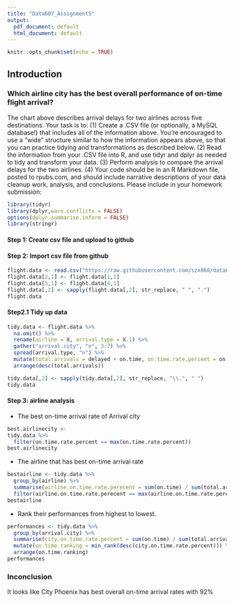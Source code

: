 ```yaml
---
title: "Data607_Assignment5"
output:
  pdf_document: default
  html_document: default
---
```


```r
knitr::opts_chunk$set(echo = TRUE)
```

## Introduction
### Which airline city has the best overall performance of on-time flight arrival? 

The chart above describes arrival delays for two airlines across five destinations. Your task is to:
(1) Create a .CSV file (or optionally, a MySQL database!) that includes all of the information above.
You’re encouraged to use a “wide” structure similar to how the information appears above, so
that you can practice tidying and transformations as described below.
(2) Read the information from your .CSV file into R, and use tidyr and dplyr as needed to tidy
and transform your data.
(3) Perform analysis to compare the arrival delays for the two airlines.
(4) Your code should be in an R Markdown file, posted to rpubs.com, and should include narrative
descriptions of your data cleanup work, analysis, and conclusions. Please include in your
homework submission:
```r
library(tidyr)
library(dplyr,warn.conflicts = FALSE)
options(dplyr.summarise.inform = FALSE)
library(stringr)


```
#### Step 1: Create csv file and upload to github 

#### Step 2: Import csv file from github
```r
flight.data <- read.csv("https://raw.githubusercontent.com/szx868/data607/master/Assignment5/flight_data.csv", stringsAsFactors = F)
flight.data[2,1] <- flight.data[1,1]
flight.data[5,1] <- flight.data[4,1]
flight.data[,2] <- sapply(flight.data[,2], str_replace, " ", ".")
flight.data

```
#### Step2.1 Tidy up data
```r
tidy.data <- flight.data %>% 
  na.omit() %>% 
  rename(airline = X, arrival.type = X.1) %>% 
  gather("arrival.city", "n", 3:7) %>% 
  spread(arrival.type, "n") %>% 
  mutate(total.arrivals = delayed + on.time, on.time.rate.percent = on.time / total.arrivals*100) %>% 
  arrange(desc(total.arrivals))

tidy.data[,2] <- sapply(tidy.data[,2], str_replace, "\\.", " ")
tidy.data
```

#### Step 3: airline analysis  
-  The best on-time arrival rate of Arrival city

```r
best.airlinecity <-
tidy.data %>% 
  filter(on.time.rate.percent == max(on.time.rate.percent))
best.airlinecity
```

- The airline that has best on-time arrival rate
```r
bestairline <- tidy.data %>% 
  group_by(airline) %>% 
  summarise(airline.on.time.rate.perecent = sum(on.time) / sum(total.arrivals)*100) %>% 
  filter(airline.on.time.rate.perecent == max(airline.on.time.rate.perecent))
bestairline
```

- Rank their performances from highest to lowest.
```r
performances <- tidy.data %>% 
  group_by(arrival.city) %>% 
  summarise(city.on.time.rate.percent = sum(on.time) / sum(total.arrivals)*100) %>% 
  mutate(on.time.ranking = min_rank(desc(city.on.time.rate.percent))) %>% 
  arrange(on.time.ranking)
performances
```
### Inconclusion
It looks like City Phoenix has best overall on-time arrival rates with 92%
